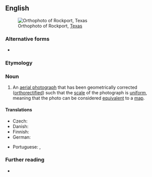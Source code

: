 ==English==
[[File:7.5 minute series orthophotomap (topographic).jpg|thumb|Orthophoto of Rockport, [[Texas]]]]

===Alternative forms===
* {{alter|en|orthophotograph}}

===Etymology===
{{prefix|en|ortho|photo}}

===Noun===
{{en-noun}}

# An [[aerial photograph]] that has been geometrically corrected ([[orthorectified]]) such that the [[scale]] of the photograph is [[uniform]], meaning that the photo can be considered [[equivalent]] to a [[map]].
#: {{syn|en|orthoimage}}

====Translations====
{{trans-top|geometrically corrected aerial photograph}}
* Czech: {{t|cs|ortofotosnímek|f}}
* Danish: {{t|da|ortofoto|n}}
* Finnish: {{t|fi|ortokuva}}
* German: {{t+|de|Orthofoto|n}}
{{trans-mid}}
* Portuguese: {{t|pt|ortofoto|f}}, {{t|pt|ortofotografia|f}}
{{trans-bottom}}

===Further reading===
* {{pedia}}
